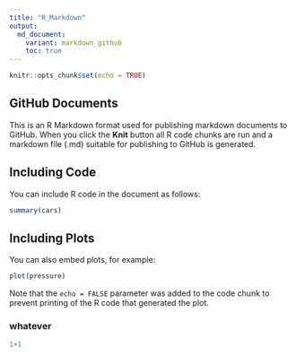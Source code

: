 ```yaml
---
title: "R_Markdown"
output: 
  md_document:
    variant: markdown_github
    toc: true
---
```


```r
knitr::opts_chunk$set(echo = TRUE)
```

## GitHub Documents

This is an R Markdown format used for publishing markdown documents to GitHub. When you click the **Knit** button all R code chunks are run and a markdown file (.md) suitable for publishing to GitHub is generated.

## Including Code

You can include R code in the document as follows:

```r
summary(cars)
```

## Including Plots

You can also embed plots, for example:

```r
plot(pressure)
```

Note that the `echo = FALSE` parameter was added to the code chunk to prevent printing of the R code that generated the plot.

### whatever
```r
1+1
```


